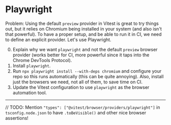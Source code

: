 # Playwright

Problem: Using the default `preview` provider in Vitest is great to try things out, but it relies on Chromium being installed in your system (and also isn't that powerful). To have a proper setup, and be able to run it in CI, we need to define an explicit provider. Let's use Playwright.

0. Explain why we want `playwright` and not the default `preview` browser provider (works better for CI, more powerful since it taps into the Chrome DevTools Protocol).
1. Install `playwright`.
1. Run `npx playwright install --with-deps chromium` and configure your repo so this runs automatically (this can be quite annoying). Also, install just the browsers we need, not all of them, to save time on CI.
1. Update the Vitest configuration to use `playwright` as the browser automation tool.

---

// TODO: Mention `"types": ["@vitest/browser/providers/playwright"]` in `tsconfig.node.json` to have `.toBeVisible()` and other nice browser assertions!
